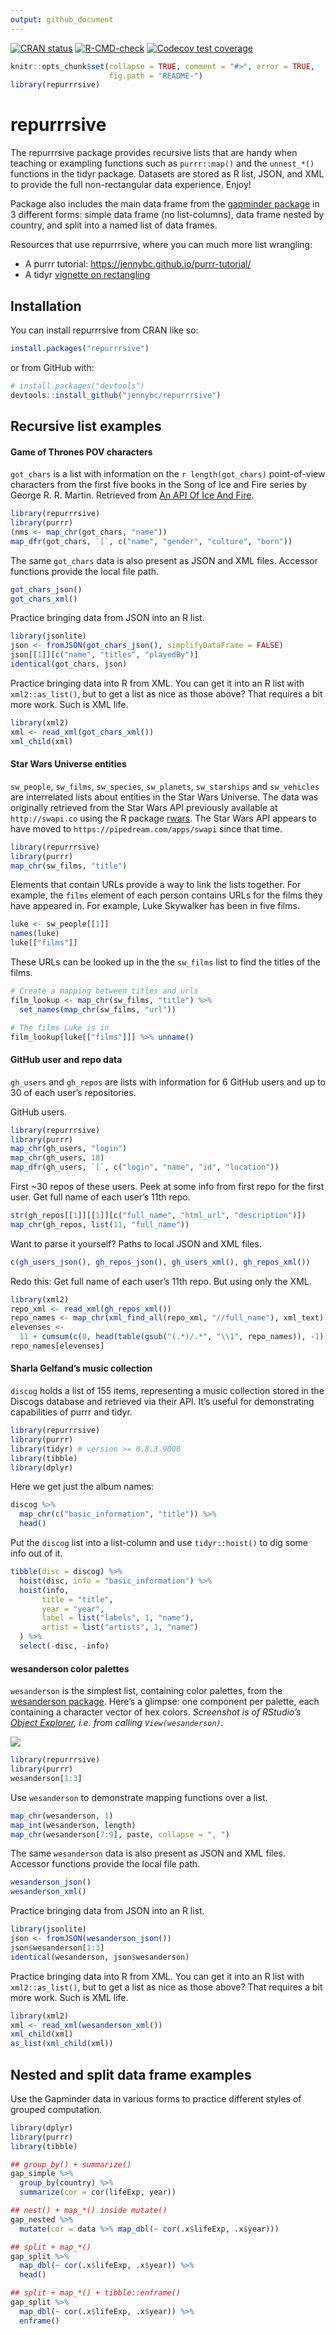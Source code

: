 ```yaml
---
output: github_document
---
```


<!-- README.md is generated from README.Rmd. Please edit that file -->

<!-- badges: start -->
[![CRAN status](https://www.r-pkg.org/badges/version/repurrrsive)](https://CRAN.R-project.org/package=repurrrsive)
[![R-CMD-check](https://github.com/jennybc/repurrrsive/actions/workflows/R-CMD-check.yaml/badge.svg)](https://github.com/jennybc/repurrrsive/actions/workflows/R-CMD-check.yaml)
[![Codecov test coverage](https://codecov.io/gh/jennybc/repurrrsive/branch/main/graph/badge.svg)](https://app.codecov.io/gh/jennybc/repurrrsive?branch=main)
<!-- badges: end -->

```r
knitr::opts_chunk$set(collapse = TRUE, comment = "#>", error = TRUE,
                      fig.path = "README-")
library(repurrrsive)
```

# repurrrsive

The repurrrsive package provides recursive lists that are handy when teaching or exampling functions such as `purrr::map()` and the `unnest_*()` functions in the tidyr package. Datasets are stored as R list, JSON, and XML to provide the full non-rectangular data experience. Enjoy!

Package also includes the main data frame from the [gapminder package](https://CRAN.R-project.org/package=gapminder) in 3 different forms: simple data frame (no list-columns), data frame nested by country, and split into a named list of data frames.

Resources that use repurrrsive, where you can much more list wrangling:

  * A purrr tutorial: <https://jennybc.github.io/purrr-tutorial/>
  * A tidyr [vignette on rectangling](https://tidyr.tidyverse.org/articles/)

## Installation

You can install repurrrsive from CRAN like so:

```r
install.packages("repurrrsive")
```

or from GitHub with:

```r
# install.packages("devtools")
devtools::install_github("jennybc/repurrrsive")
```

## Recursive list examples

#### Game of Thrones POV characters

`got_chars` is a list with information on the `r length(got_chars)` point-of-view characters from the first five books in the Song of Ice and Fire series by George R. R. Martin. Retrieved from [An API Of Ice And Fire](https://anapioficeandfire.com).

```r
library(repurrrsive)
library(purrr)
(nms <- map_chr(got_chars, "name"))
map_dfr(got_chars, `[`, c("name", "gender", "culture", "born"))
```

The same `got_chars` data is also present as JSON and XML files. Accessor functions provide the local file path.

```r
got_chars_json()
got_chars_xml()
```

Practice bringing data from JSON into an R list.

```r
library(jsonlite)
json <- fromJSON(got_chars_json(), simplifyDataFrame = FALSE)
json[[1]][c("name", "titles", "playedBy")]
identical(got_chars, json)
```

Practice bringing data into R from XML. You can get it into an R list with `xml2::as_list()`, but to get a list as nice as those above? That requires a bit more work. Such is XML life.

```r
library(xml2)
xml <- read_xml(got_chars_xml())
xml_child(xml)
```

#### Star Wars Universe entities

`sw_people`, `sw_films`, `sw_species`, `sw_planets`, `sw_starships` and `sw_vehicles` are interrelated lists about entities in the Star Wars Universe.
The data was originally retrieved from the Star Wars API previously available at `http://swapi.co` using the R package [rwars](https://github.com/Ironholds/rwars).
The Star Wars API appears to have moved to `https://pipedream.com/apps/swapi` since that time.

```r
library(repurrrsive)
library(purrr)
map_chr(sw_films, "title") 
```

Elements that contain URLs provide a way to link the lists together.  For example, the `films` element of each person contains URLs for the films they have appeared in.  For example, Luke Skywalker has been in five films.
```r
luke <- sw_people[[1]]
names(luke)
luke[["films"]]
```

These URLs can be looked up in the the `sw_films` list to find the titles of the films.
```r
# Create a mapping between titles and urls
film_lookup <- map_chr(sw_films, "title") %>% 
  set_names(map_chr(sw_films, "url"))

# The films Luke is in
film_lookup[luke[["films"]]] %>% unname()
```

#### GitHub user and repo data

`gh_users` and `gh_repos` are lists with information for 6 GitHub users and up to 30 of each user's repositories.

GitHub users.

```r
library(repurrrsive)
library(purrr)
map_chr(gh_users, "login")
map_chr(gh_users, 18)
map_dfr(gh_users, `[`, c("login", "name", "id", "location"))
```

First ~30 repos of these users. Peek at some info from first repo for the first user. Get full name of each user's 11th repo.

```r
str(gh_repos[[1]][[1]][c("full_name", "html_url", "description")])
map_chr(gh_repos, list(11, "full_name"))
```

Want to parse it yourself? Paths to local JSON and XML files.

```r
c(gh_users_json(), gh_repos_json(), gh_users_xml(), gh_repos_xml())
```

Redo this: Get full name of each user's 11th repo. But using only the XML.

```r
library(xml2)
repo_xml <- read_xml(gh_repos_xml())
repo_names <- map_chr(xml_find_all(repo_xml, "//full_name"), xml_text)
elevenses <- 
  11 + cumsum(c(0, head(table(gsub("(.*)/.*", "\\1", repo_names)), -1)))
repo_names[elevenses]
```

#### Sharla Gelfand's music collection

`discog` holds a list of 155 items, representing a music collection stored in the Discogs database and retrieved via their API. It's useful for demonstrating capabilities of purrr and tidyr.

```r
library(repurrrsive)
library(purrr)
library(tidyr) # version >= 0.8.3.9000
library(tibble)
library(dplyr)
```

Here we get just the album names:

```r
discog %>% 
  map_chr(c("basic_information", "title")) %>% 
  head()
```

Put the `discog` list into a list-column and use `tidyr::hoist()` to dig some info out of it.

```r
tibble(disc = discog) %>% 
  hoist(disc, info = "basic_information") %>% 
  hoist(info,
       title = "title",
       year = "year",
       label = list("labels", 1, "name"),
       artist = list("artists", 1, "name")
  ) %>% 
  select(-disc, -info)
```

#### wesanderson color palettes

`wesanderson` is the simplest list, containing color palettes, from the [wesanderson package](https://cran.r-project.org/package=wesanderson). Here's a glimpse: one component per palette, each containing a character vector of hex colors. *Screenshot is of RStudio's [Object Explorer](https://www.rstudio.com/blog/rstudio-v1-1-preview-object-explorer/), i.e. from calling `View(wesanderson)`.*

![](man/figures/wesanderson-rstudio-view.png)

```r
library(repurrrsive)
library(purrr)
wesanderson[1:3]
```

Use `wesanderson` to demonstrate mapping functions over a list.

```r
map_chr(wesanderson, 1)
map_int(wesanderson, length)
map_chr(wesanderson[7:9], paste, collapse = ", ")
```

The same `wesanderson` data is also present as JSON and XML files. Accessor functions provide the local file path.

```r
wesanderson_json()
wesanderson_xml()
```

Practice bringing data from JSON into an R list.

```r
library(jsonlite)
json <- fromJSON(wesanderson_json())
json$wesanderson[1:3]
identical(wesanderson, json$wesanderson)
```

Practice bringing data into R from XML. You can get it into an R list with `xml2::as_list()`, but to get a list as nice as those above? That requires a bit more work. Such is XML life.

```r
library(xml2)
xml <- read_xml(wesanderson_xml())
xml_child(xml)
as_list(xml_child(xml))
```

## Nested and split data frame examples

Use the Gapminder data in various forms to practice different styles of grouped computation.

```r
library(dplyr)
library(purrr)
library(tibble)

## group_by() + summarize()
gap_simple %>% 
  group_by(country) %>%
  summarize(cor = cor(lifeExp, year))

## nest() + map_*() inside mutate()
gap_nested %>%
  mutate(cor = data %>% map_dbl(~ cor(.x$lifeExp, .x$year)))

## split + map_*()
gap_split %>% 
  map_dbl(~ cor(.x$lifeExp, .x$year)) %>% 
  head()

## split + map_*() + tibble::enframe()
gap_split %>% 
  map_dbl(~ cor(.x$lifeExp, .x$year)) %>% 
  enframe()
```

